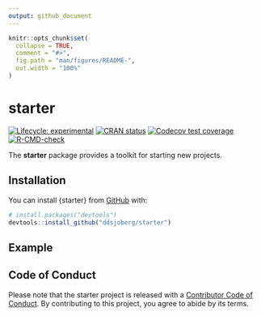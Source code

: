 ```yaml
---
output: github_document
---
```


<!-- README.md is generated from README.Rmd. Please edit that file -->

```r
knitr::opts_chunk$set(
  collapse = TRUE,
  comment = "#>",
  fig.path = "man/figures/README-",
  out.width = "100%"
)
```

# starter

<!-- badges: start -->
[![Lifecycle: experimental](https://img.shields.io/badge/lifecycle-experimental-orange.svg)](https://lifecycle.r-lib.org/articles/stages.html#experimental)
[![CRAN status](https://www.r-pkg.org/badges/version/starter)](https://CRAN.R-project.org/package=starter)
[![Codecov test coverage](https://codecov.io/gh/ddsjoberg/starter/branch/main/graph/badge.svg)](https://codecov.io/gh/ddsjoberg/starter?branch=main)
[![R-CMD-check](https://github.com/ddsjoberg/starter/workflows/R-CMD-check/badge.svg)](https://github.com/ddsjoberg/starter/actions)
<!-- badges: end -->

The **starter** package provides a toolkit for starting new projects. 

## Installation

You can install {starter} from [GitHub](https://github.com/ddsjoberg/starter) with:

``` r
# install.packages("devtools")
devtools::install_github("ddsjoberg/starter")
```
## Example

## Code of Conduct

Please note that the starter project is released with a [Contributor Code of Conduct](https://contributor-covenant.org/version/2/0/CODE_OF_CONDUCT.html). By contributing to this project, you agree to abide by its terms.

